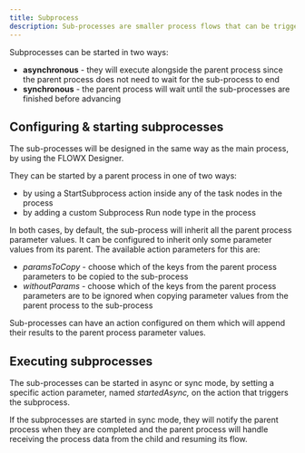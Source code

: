 ```yaml
---
title: Subprocess
description: Sub-processes are smaller process flows that can be triggered by actions in the main process. They can also inherit some process parameter values from the parent process and send their results back to the parent process when they are completed. The subprocesses will communicate with the front-end apps using the same connection details as their parent process.
---
```

Subprocesses can be started in two ways:

* **asynchronous** - they will execute alongside the parent process since the parent process does not need to wait for the sub-process to end
* **synchronous** - the parent process will wait until the sub-processes are finished before advancing

## Configuring & starting subprocesses

The sub-processes will be designed in the same way as the main process, by using the FLOWX Designer.

They can be started by a parent process in one of two ways:

* by using a StartSubprocess action inside any of the task nodes in the process
* by adding a custom Subprocess Run node type in the process

In both cases, by default, the sub-process will inherit all the parent process parameter values. It can be configured to inherit only some parameter values from its parent. The available action parameters for this are:

* _paramsToCopy_ - choose which of the keys from the parent process parameters to be copied to the sub-process
* _withoutParams_ - choose which of the keys from the parent process parameters are to be ignored when copying parameter values from the parent process to the sub-process

Sub-processes can have an action configured on them which will append their results to the parent process parameter values.

## Executing subprocesses

The sub-processes can be started in async or sync mode, by setting a specific action parameter, named _startedAsync,_ on the action that triggers the subprocess.

If the subprocesses are started in sync mode, they will notify the parent process when they are completed and the parent process will handle receiving the process data from the child and resuming its flow.

<CardGroup>

<Card title="Subprocess run nude" href="../node/subprocess-run-node" icon ="link">
</Card>

<Card title="Start a subprocess action" href="../actions/start-subprocess-action" icon="link">
</Card>

</CardGroup>